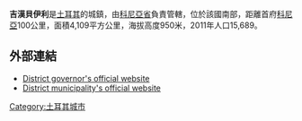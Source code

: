 '''吉漢貝伊利'''是[[土耳其|土耳其]]的城鎮，由[[科尼亞省|科尼亞省]]負責管轄，位於該國南部，距離首府[[科尼亞|科尼亞]]100公里，面積4,109平方公里，海拔高度950米，2011年人口15,689。

==外部連結==
* [http://www.cihanbeyli.gov.tr/ District governor's official website] {{Wayback|url=http://www.cihanbeyli.gov.tr/ |date=20210116080658 }} {{tr icon}}
* [http://www.cihanbeyli.bel.tr/ District municipality's official website] {{Wayback|url=http://www.cihanbeyli.bel.tr/ |date=20190120021710 }} {{tr icon}}

{{coord|38|39|29|N|32|55|41|E|display=title|region:TR_type:city_source:GNS-enwiki}}

{{Turkey-geo-stub}}
[[Category:土耳其城市|Category:土耳其城市]]
